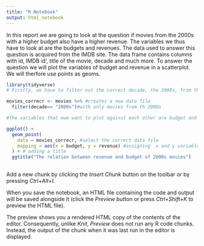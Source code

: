---
title: "R Notebook"
output: html_notebook
---

In this report we are going to look at the question if movies from the 2000s with a higher budget also have a higher revenue. The variables we thus have to look at are the budgets and revenues. The data used to answer this question is acquired from the IMDB site. The data frame contains columns with id, IMDB id', title of the movie, decade and much more. To answer the question we will plot the variables of budget and revenue in a scatterplot. We will therfore use points as geoms.

```{r}
library(tidyverse)
# Firstly, we have to filter out the correct decade, the 2000s, from the data file. Therefore, we need to use the filter function

movies_correcr <- movies %>% #creates a new data file
  filter(decade== "2000s")#with only movies from th 2000s

#The variables that wwe want to plot against each other are budget and revenue, we will now plot these with the geom_point function

ggplot() +
  geom_point(
    data = movies_correcr, #select the correct data file
    mapping = aes(x = budget, y = revenue) #assigning  x and y variable
  ) + # adding a title
  ggtitle("The relation between revenue and budget of 2000s movies") 
  
```

Add a new chunk by clicking the *Insert Chunk* button on the toolbar or by pressing *Ctrl+Alt+I*.

When you save the notebook, an HTML file containing the code and output will be saved alongside it (click the *Preview* button or press *Ctrl+Shift+K* to preview the HTML file).

The preview shows you a rendered HTML copy of the contents of the editor. Consequently, unlike *Knit*, *Preview* does not run any R code chunks. Instead, the output of the chunk when it was last run in the editor is displayed.
